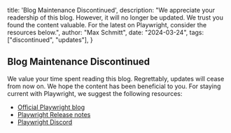   title: 'Blog Maintenance Discontinued',
  description: "We appreciate your readership of this blog. However, it will no longer be updated. We trust you found the content valuable. For the latest on Playwright, consider the resources below.",
  author: "Max Schmitt",
  date: "2024-03-24",
  tags: ["discontinued", "updates"],
}

## Blog Maintenance Discontinued

We value your time spent reading this blog. Regrettably, updates will cease from now on. We hope the content has been beneficial to you. For staying current with Playwright, we suggest the following resources:

- [Official Playwright blog](https://dev.to/playwright)
- [Playwright Release notes](https://playwright.dev/docs/release-notes)
- [Playwright Discord](https://aka.ms/playwright/discord)
